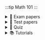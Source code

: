 :::tip Math 101
:::


<details>
<summary>📝 Exam papers</summary>

## Main exams
> - <AuthenticatedLink href="https://drive.google.com/file/d/1hEC3Ci7PItUqf3cYqG_c1FKUtEtXvWLb/view?usp=drive_link" Icon={FaFileAlt} title="2015-2016 exam"/>
> - <AuthenticatedLink href="https://drive.google.com/file/d/1CpAuKRSEIZNo1ZDdjQEq0pH3cpQT1Cay/view?usp=drive_link" Icon={FaFileAlt} title="2016-2017 exam"/>
> - <AuthenticatedLink href="https://drive.google.com/file/d/1mz7rNNIzGbxVorGUwCRgijRk0sFwENbQ/view?usp=drive_link" Icon={FaFileAlt} title="2020-2021 Exam"/>
> - <AuthenticatedLink href="https://drive.google.com/file/d/1oH7Px-CBXPTnibnMaj82y4x1tHbu87NR/view?usp=drive_link" Icon={FaFileAlt} title="2020"/>
> - <AuthenticatedLink href="https://drive.google.com/file/d/1rWOgsXbEty0kv7waNwYtg9VLcIaWKAVW/view?usp=drive_link" Icon={FaFileAlt} title="2022 Exam"/>

## Supplementary
> - <AuthenticatedLink href="https://drive.google.com/file/d/1TD-sc6aGMVmmGyMcFzagbB2zNDtW5-5O/view?usp=drive_link" Icon={FaFileAlt} title="2015-2016"/>
</details>

<details>
<summary>📝 Test papers</summary>
:::tip Recent Test Papers
> - <AuthenticatedLink href="https://drive.google.com/file/d/19zq_SSRbEbtkI3Pv00Ebz13Qj-W6aNP7/view?usp=drive_link" Icon={FaPencilAlt} title="test 2" year ="2023"/>
> - <AuthenticatedLink href="https://drive.google.com/file/d/1BTJRyo_XIoP4I7q6xU73LhGOHKTG1Dvt/view?usp=drive_link" Icon={FaPencilAlt} title="test 3" year ="2023"/>
:::

:::warning Older Test Papers
> - <AuthenticatedLink href="https://drive.google.com/file/d/1vL3i1mu5o5KKAzrFPB8-qyAFGYEiyRhM/view?usp=drive_link" Icon={FaPencilAlt} title="test 2 2019"/>
> - <AuthenticatedLink href="https://drive.google.com/file/d/1pVtcpKsIETqRtdvIGYMBzF6TYXxzzGUm/view?usp=drive_link" Icon={FaPencilAlt} title="test 2 2019 variation 2"/>
> - <AuthenticatedLink href="https://drive.google.com/file/d/1qngc5gQ8mjwFgv73OPTz5WHDNRZ5CZeq/view?usp=drive_link" Icon={FaPencilAlt} title="test 2 2020"/>
> - <AuthenticatedLink href="https://drive.google.com/file/d/1ut2pvFum2LlI8323qkMqrY0fDA-1C-Xx/view?usp=drive_link" Icon={FaPencilAlt} title="test 3 2019"/>
> - <AuthenticatedLink href="https://drive.google.com/file/d/1ut2pvFum2LlI8323qkMqrY0fDA-1C-Xx/view?usp=drive_link" Icon={FaPencilAlt} title="test 3 2020"/>
> - <AuthenticatedLink href="https://drive.google.com/file/d/1YUg9YayFF7y6AEM2A1xGqz99Q5sfnI6l/view?usp=drive_link" Icon={FaPencilAlt} title="test 1 2017"/>
> - <AuthenticatedLink href="https://drive.google.com/file/d/1bdqjlt4c7ZmveXMoC8pOV7g9f64lgJ8w/view?usp=drive_link" Icon={FaPencilAlt} title="test 3 2017"/>
> - <AuthenticatedLink href="https://drive.google.com/file/d/1qglMACttkb97cjegql2VoPiDI0ehb9yg/view?usp=drive_link" Icon={FaPencilAlt} title="test 1 2018"/>
> - <AuthenticatedLink href="https://drive.google.com/file/d/1I4Ku5oeS_tpYPJTsf7tJjFpYVvCZZT6V/view?usp=drive_link" Icon={FaPencilAlt} title="test 1 2019"/>
> - <AuthenticatedLink href="https://drive.google.com/file/d/1ijpIahghK01d-PJ8iqdHfJ0RgVtAu7Hf/view?usp=drive_link" Icon={FaPencilAlt} title="test 1 2020"/>
> - <AuthenticatedLink href="https://drive.google.com/file/d/1oQiYsrLEbVfD3hhhbOYVA67_jy_6i2_e/view?usp=drive_link" Icon={FaPencilAlt} title="test 3 2019"/>
> - <AuthenticatedLink href="https://drive.google.com/file/d/1wmuDjUCiFigdVisbcb3pPRgGIpBhdCxK/view?usp=drive_link" Icon={FaPencilAlt} title="Marked test 2 " year ="2016"/>
> - <AuthenticatedLink href="https://drive.google.com/file/d/16H4-tnkS30XkqnYfKvLLHadCb6yEw_FV/view?usp=drive_link" Icon={FaPencilAlt} title="Marked test 3 " year ="2016"/>
:::
</details>

<details>
<summary>📝 Quiz</summary>

> - <AuthenticatedLink href="https://drive.google.com/file/d/1np1Brj3QXNH6cqWevS6wIwS6CLexXEQS/view?usp=drive_link" Icon={FaPencilAlt} title="quiz 3" year ="2023"/>
> - <AuthenticatedLink href="https://drive.google.com/file/d/1X7i2rpi2HsHkyzoKrM2CWBFQEsMS9VeI/view?usp=drive_link" Icon={FaPencilAlt} title="quiz 1"/>
> - <AuthenticatedLink href="https://drive.google.com/file/d/17dFDgvnnBK0E2_bCbjtva0cTY_jte0ee/view?usp=drive_link" Icon={FaPencilAlt} title="quiz 5"/>
> - <AuthenticatedLink href="https://drive.google.com/file/d/1GZIbwDERShzdSuL7SbVYhFBGektv58MF/view?usp=drive_link" Icon={FaPencilAlt} title="quiz 4"/>
> - <AuthenticatedLink href="https://drive.google.com/file/d/1qn_64KtpDGhc543EUJTwVxQlKFXzdadd/view?usp=drive_link" Icon={FaPencilAlt} title="quiz 3"/>
</details>

<details>
<summary>📚 Tutorials</summary>

> - <AuthenticatedLink href="https://drive.google.com/file/d/15NAB_quEK0Pq1QRBj0Y-BH-7Tu3hhPC0/view?usp=drive_link" Icon={FaBook} title="tutorial 1"/>
> - <AuthenticatedLink href="https://drive.google.com/file/d/13rFU2yl7zrNmrb-R_HH5auOE19eSwEnu/view?usp=drive_link" Icon={FaBook} title="tutorial 2"/>
> - <AuthenticatedLink href="https://drive.google.com/file/d/1KgjIf5LZ2izZbEpfnGa_ioLkvbqqQsvl/view?usp=drive_link" Icon={FaBook} title="tutorial 3 2015"/>
> - <AuthenticatedLink href="https://drive.google.com/file/d/1AcmCTHM1P-gltvLR2r0EArk2M2F_6vEW/view?usp=drive_link" Icon={FaBook} title="tutorial 3 2018"/>
> - <AuthenticatedLink href="https://drive.google.com/file/d/1z80zUnT-vwf3qYCSrpQeImsGBOIBSs2W/view?usp=drive_link" Icon={FaBook} title="tutorial 4 2018"/>
> - <AuthenticatedLink href="https://drive.google.com/file/d/1c5QF_lwkwQwtDuKFlMNWB3mNAY84vQHo/view?usp=drive_link" Icon={FaBook} title="tutorial 4 variation 2"/>
> - <AuthenticatedLink href="https://drive.google.com/file/d/1ZvMb5Wf9h-VRijHoqiG2ZcgVKUshOsKP/view?usp=drive_link" Icon={FaBook} title="tutorial 4 2016"/>
> - <AuthenticatedLink href="https://drive.google.com/file/d/1x3FKxRHFQmNVYcRyQNHdQ5IyX7RCe-qO/view?usp=drive_link" Icon={FaBook} title="tutorial 5"/>
> - <AuthenticatedLink href="https://drive.google.com/file/d/17NPmj46QMQh9swGjUyabYmvErX2qmClt/view?usp=drive_link" Icon={FaBook} title="tutorial 6"/>
> - <AuthenticatedLink href="https://drive.google.com/file/d/12EwmiwsN-XjI2U0jfNNspwV2cWjmAYtk/view?usp=drive_link" Icon={FaBook} title="tutorial 7"/>
> - <AuthenticatedLink href="https://drive.google.com/file/d/1iY_tH8bOI27hS201qTsLXBoR0XPXEww0/view?usp=drive_link" Icon={FaBook} title="tutorial 8"/>
> - <AuthenticatedLink href="https://drive.google.com/file/d/1nVw8nn_TerJMrihpYKbqwDkhGiBKw0cD/view?usp=drive_link" Icon={FaBook} title="tutorial 9"/>
> - <AuthenticatedLink href="https://drive.google.com/file/d/12X0xBNvDkb9xEoquHhGv58BbTn2qZnVv/view?usp=drive_link" Icon={FaBook} title="tutorial 11"/>

### Tutorial + Answer Key
> - <AuthenticatedLink href="https://drive.google.com/file/d/1bbzb9oaJV7UAQM2ftqiPmbZKTiFZ7ptO/view?usp=drive_link" Icon={FaCheck} title="tutorial 1 with solution"/>
</details>
